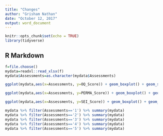 ---
title: "Changes"
author: "Grisham Nathan"
date: "October 12, 2017"
output: word_document
---


```{r setup, include=FALSE}
knitr::opts_chunk$set(echo = TRUE)
library(tidyverse)
```

## R Markdown

```{r, echo=FALSE}
f=file.choose()
mydata=readxl::read_xlsx(f)
mydata$Assessments=as.character(mydata$Assessments)
```

```{r, echo=FALSE}
ggplot(mydata,aes(x=Assessments, y=OQ_Score)) + geom_boxplot() + geom_smooth(method = "lm", se=FALSE, color="black", aes(group=1))

ggplot(mydata,aes(x=Assessments, y=PERMA_Score)) + geom_boxplot() + geom_smooth(method = "lm", se=FALSE, color="black", aes(group=1))

ggplot(mydata,aes(x=Assessments, y=SEI_Score)) + geom_boxplot() + geom_smooth(method = "lm", se=FALSE, color="black", aes(group=1))
```

```{r, echo=FALSE}
mydata %>% filter(Assessments=='1') %>% summary(mydata)
mydata %>% filter(Assessments=='2') %>% summary(mydata)
mydata %>% filter(Assessments=='3') %>% summary(mydata)
mydata %>% filter(Assessments=='4') %>% summary(mydata)
mydata %>% filter(Assessments=='5') %>% summary(mydata)
```









